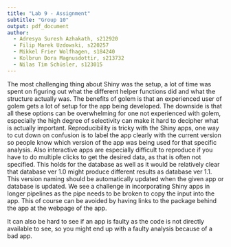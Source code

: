 ```yaml
---
title: "Lab 9 - Assignment"
subtitle: "Group 10"
output: pdf_document
author:
  - Adresya Suresh Azhakath, s212920
  - Filip Marek Uzdowski, s220257
  - Mikkel Frier Wolfhagen, s184240
  - Kolbrun Dora Magnusdottir, s213732
  - Nilas Tim Schüsler, s123015
---
```


The most challenging thing about Shiny was the setup, a lot of time was spent on figuring out what the different helper functions did and what the structure actually was.
The benefits of golem is that an experienced user of golem gets a lot of setup for the app being developed. \par
The downside is that all these options can be overwhelming for one not experienced with golem, especially the high degree of selectivity can make it hard to decipher what is actually important. \par
Reproducibility is tricky with the Shiny apps, one way to cut down on confusion is to label the app clearly with the current version so people know which version of the app was being used for that specific analysis. \par
Also interactive apps are especially difficult to reproduce if you have to do multiple clicks to get the desired data, as that is often not specified. \par
This holds for the database as well as it would be relatively clear that database ver 1.0 might produce different results as database ver 1.1. \par
This version naming should be automatically updated when the given app or database is updated. \par
We see a challenge in incorporating Shiny apps in longer pipelines as the pipe needs to be broken to copy the input into the app. 
This of course can be avoided by having links to the package behind the app at the webpage of the app. \par
It can also be hard to see if an app is faulty as the code is not directly available to see, so you might end up with a faulty analysis because of a bad app. 

